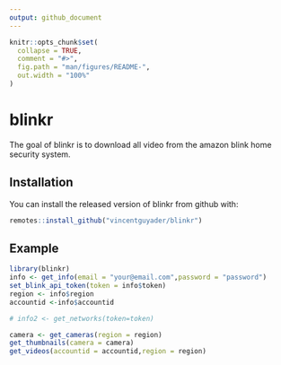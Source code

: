 ```yaml
---
output: github_document
---
```


<!-- README.md is generated from README.Rmd. Please edit that file -->

```r
knitr::opts_chunk$set(
  collapse = TRUE,
  comment = "#>",
  fig.path = "man/figures/README-",
  out.width = "100%"
)
```
# blinkr

<!-- badges: start -->
<!-- badges: end -->

The goal of blinkr is to download all video from the amazon blink home security system.

## Installation

You can install the released version of blinkr from github with:

``` r
remotes::install_github("vincentguyader/blinkr")
```


## Example



```r
library(blinkr)
info <- get_info(email = "your@email.com",password = "password")
set_blink_api_token(token = info$token)
region <- info$region
accountid <-info$accountid

# info2 <- get_networks(token=token)

camera <- get_cameras(region = region)
get_thumbnails(camera = camera)
get_videos(accountid = accountid,region = region)
```
